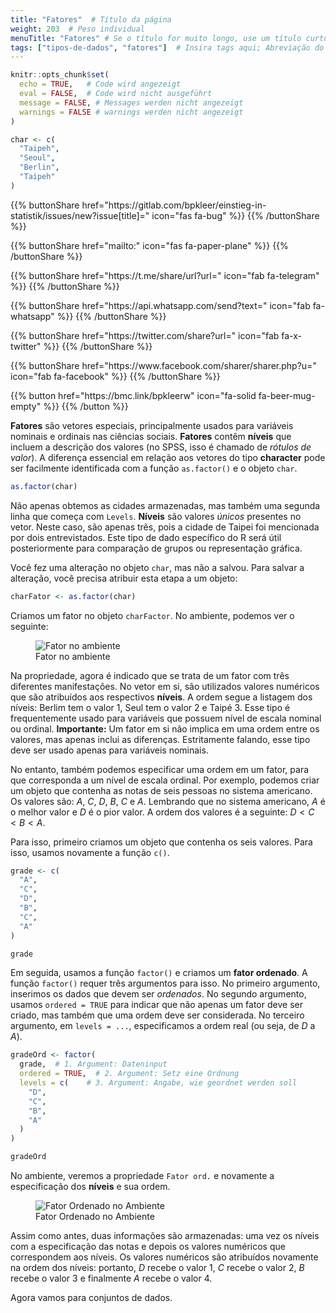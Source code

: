 ```yaml
---
title: "Fatores"  # Título da página
weight: 203  # Peso individual
menuTitle: "Fatores" # Se o título for muito longo, use um título curto aqui
tags: ["tipos-de-dados", "fatores"]  # Insira tags aqui; Abreviação do que acontece na página
---
```

```r
knitr::opts_chunk$set(
  echo = TRUE,   # Code wird angezeigt
  eval = FALSE,  # Code wird nicht ausgeführt
  message = FALSE, # Messages werden nicht angezeigt
  warnings = FALSE # warnings werden nicht angezeigt
)

char <- c(
  "Taipeh", 
  "Seoul",
  "Berlin",
  "Taipeh"
)
```

{{% buttonShare href=\"https\:\/\/gitlab.com\/bpkleer\/einstieg-in-statistik\/issues\/new?issue[title]=\" icon=\"fas fa-bug\" %}} {{% /buttonShare %}} 

{{% buttonShare href=\"mailto\:\" icon=\"fas fa-paper-plane\" %}} {{% /buttonShare %}}

{{% buttonShare href=\"https\:\/\/t.me\/share\/url?url=\" icon=\"fab fa-telegram\" %}} {{% /buttonShare %}}

{{% buttonShare href=\"https\:\/\/api.whatsapp.com\/send?text=\" icon=\"fab fa-whatsapp\" %}} {{% /buttonShare %}}

{{% buttonShare href=\"https\:\/\/twitter.com\/share?url=\" icon=\"fab fa-x-twitter\" %}} {{% /buttonShare %}}

{{% buttonShare href=\"https\:\/\/www.facebook.com\/sharer\/sharer.php?u=\" icon=\"fab fa-facebook\" %}} {{% /buttonShare %}}

{{% button href=\"https\:\/\/bmc.link\/bpkleerw\" icon=\"fa-solid fa-beer-mug-empty\" %}} {{% /button %}}

**Fatores** são vetores especiais, principalmente usados para variáveis nominais e ordinais nas ciências sociais. **Fatores** contêm **níveis** que incluem a descrição dos valores (no SPSS, isso é chamado de *rótulos de valor*). A diferença essencial em relação aos vetores do tipo **character** pode ser facilmente identificada com a função `as.factor()` e o objeto `char`.

```r
as.factor(char)
```

Não apenas obtemos as cidades armazenadas, mas também uma segunda linha que começa com `Levels`. **Níveis** são valores *únicos* presentes no vetor. Neste caso, são apenas três, pois a cidade de Taipei foi mencionada por dois entrevistados. Este tipo de dado específico do R será útil posteriormente para comparação de grupos ou representação gráfica.

Você fez uma alteração no objeto `char`, mas não a salvou. Para salvar a alteração, você precisa atribuir esta etapa a um objeto:
```r
charFator <- as.factor(char)
```

Criamos um fator no objeto `charFactor`. No ambiente, podemos ver o seguinte:

![Fator no ambiente](../img/faktor1.pt.png)

Na propriedade, agora é indicado que se trata de um fator com três diferentes manifestações. No vetor em si, são utilizados valores numéricos que são atribuídos aos respectivos **níveis**. A ordem segue a listagem dos níveis: Berlim tem o valor $1$, Seul tem o valor $2$ e Taipé $3$. Esse tipo é frequentemente usado para variáveis que possuem nível de escala nominal ou ordinal. **Importante:** Um fator em si não implica em uma ordem entre os valores, mas apenas inclui as diferenças. Estritamente falando, esse tipo deve ser usado apenas para variáveis nominais.

No entanto, também podemos especificar uma ordem em um fator, para que corresponda a um nível de escala ordinal. Por exemplo, podemos criar um objeto que contenha as notas de seis pessoas no sistema americano. Os valores são: $A$, $C$, $D$, $B$, $C$ e $A$. Lembrando que no sistema americano, $A$ é o melhor valor e $D$ é o pior valor. A ordem dos valores é a seguinte: $D < C < B < A$.

Para isso, primeiro criamos um objeto que contenha os seis valores. Para isso, usamos novamente a função `c()`.

```r
grade <- c(
  "A",
  "C",
  "D",
  "B",
  "C", 
  "A"
)

grade
```

Em seguida, usamos a função `factor()` e criamos um **fator ordenado**. A função `factor()` requer três argumentos para isso. No primeiro argumento, inserimos os dados que devem ser *ordenados*. No segundo argumento, usamos `ordered = TRUE` para indicar que não apenas um fator deve ser criado, mas também que uma ordem deve ser considerada. No terceiro argumento, em `levels = ...`, especificamos a ordem real (ou seja, de $D$ a $A$).

```r
gradeOrd <- factor(
  grade,  # 1. Argument: Dateninput
  ordered = TRUE,  # 2. Argument: Setz eine Ordnung
  levels = c(    # 3. Argument: Angabe, wie geordnet werden soll
    "D",
    "C",
    "B",
    "A"
  )
)

gradeOrd

```

No ambiente, veremos a propriedade `Fator ord.` e novamente a especificação dos **níveis** e sua ordem.

![Fator Ordenado no Ambiente](../img/faktor2.pt.png)

Assim como antes, duas informações são armazenadas: uma vez os níveis com a especificação das notas e depois os valores numéricos que correspondem aos níveis. Os valores numéricos são atribuídos novamente na ordem dos níveis: portanto, $D$ recebe o valor $1$, $C$ recebe o valor $2$, $B$ recebe o valor $3$ e finalmente $A$ recebe o valor $4$.

Agora vamos para conjuntos de dados.
